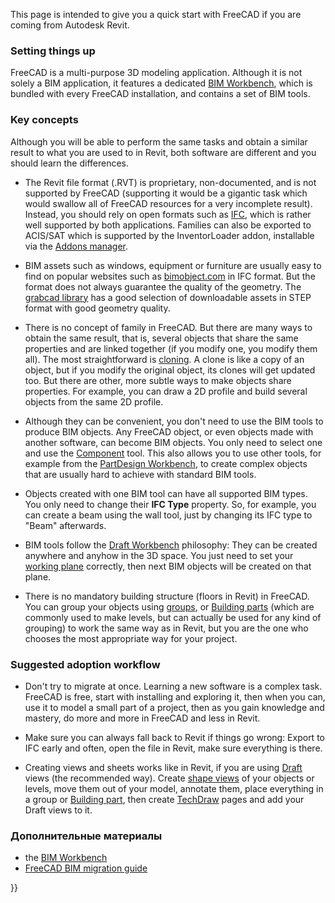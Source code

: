 <languages/>

This page is intended to give you a quick start with FreeCAD if you are coming from Autodesk Revit.

=== Setting things up ===

FreeCAD is a multi-purpose 3D modeling application. Although it is not solely a BIM application, it features a dedicated [[BIM_Workbench|BIM Workbench]], which is bundled with every FreeCAD installation, and contains a set of BIM tools.

=== Key concepts ===

Although you will be able to perform the same tasks and obtain a similar result to what you are used to in Revit, both software are different and you should learn the differences.

* The Revit file format (.RVT) is proprietary, non-documented, and is not supported by FreeCAD (supporting it would be a gigantic task which would swallow all of FreeCAD resources for a very incomplete result). Instead, you should rely on open formats such as [[Arch_IFC|IFC]], which is rather well supported by both applications. Families can also be exported to ACIS/SAT which is supported by the InventorLoader addon, installable via the [[Std_AddonMgr|Addons manager]].

* BIM assets such as windows, equipment or furniture are usually easy to find on popular websites such as [https://bimobject.com bimobject.com] in IFC format. But the format does not always guarantee the quality of the geometry. The [https://grabcad.com/library?softwares=step-slash-iges grabcad library] has a good selection of downloadable assets in STEP format with good geometry quality.

* There is no concept of family in FreeCAD. But there are many ways to obtain the same result, that is, several objects that share the same properties and are linked together (if you modify one, you modify them all). The most straightforward is [[Draft_Clone|cloning]]. A clone is like a copy of an object, but if you modify the original object, its clones will get updated too. But there are other, more subtle ways to make objects share properties. For example, you can draw a 2D profile and build several objects from the same 2D profile.

* Although they can be convenient, you don't need to use the BIM tools to produce BIM objects. Any FreeCAD object, or even objects made with another software, can become BIM objects. You only need to select one and use the [[Arch_Component|Component]] tool. This also allows you to use other tools, for example from the [[PartDesign_Workbench|PartDesign Workbench]], to create complex objects that are usually hard to achieve with standard BIM tools.

* Objects created with one BIM tool can have all supported BIM types. You only need to change their '''IFC Type''' property. So, for example, you can create a beam using the wall tool, just by changing its IFC type to "Beam" afterwards.

* BIM tools follow the [[Draft_Workbench|Draft Workbench]] philosophy: They can be created anywhere and anyhow in the 3D space. You just need to set your [[Draft_Snap_WorkingPlane|working plane]] correctly, then next BIM objects will be created on that plane.

* There is no mandatory building structure (floors in Revit) in FreeCAD. You can group your objects using [[Std_Group|groups]], or [[Arch_BuildingPart|Building parts]] (which are commonly used to make levels, but can actually be used for any kind of grouping) to work the same way as in Revit, but you are the one who chooses the most appropriate way for your project.

=== Suggested adoption workflow ===

* Don't try to migrate at once. Learning a new software is a complex task. FreeCAD is free, start with installing and exploring it, then when you can, use it to model a small part of a project, then as you gain knowledge and mastery, do more and more in FreeCAD and less in Revit.

* Make sure you can always fall back to Revit if things go wrong: Export to IFC early and often, open the file in Revit, make sure everything is there.

* Creating views and sheets works like in Revit, if you are using [[Draft_Workbench|Draft]] views (the recommended way). Create [[Draft_Shape2DView|shape views]] of your objects or levels, move them out of your model, annotate them, place everything in a group or [[Arch_BuildingPart|Building part]], then create [[TechDraw_Workbench|TechDraw]] pages and add your Draft views to it.

<span id="Further_reading"></span>
=== Дополнительные материалы ===

* the [[BIM_Workbench|BIM Workbench]]
* [https://yorik.uncreated.net/blog/2020-010-freecad-bim-guide FreeCAD BIM migration guide]


{{Userdocnavi{{#translation:}}}}